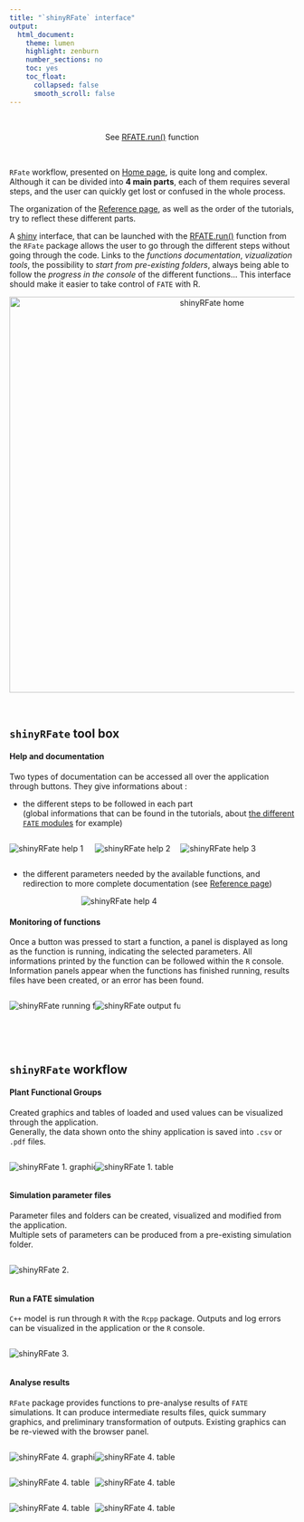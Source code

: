 ```yaml
---
title: "`shinyRFate` interface"
output:
  html_document:
    theme: lumen
    highlight: zenburn
    number_sections: no
    toc: yes
    toc_float:
      collapsed: false
      smooth_scroll: false
---
```


<link rel="stylesheet" href="https://use.fontawesome.com/releases/v5.0.13/css/all.css" integrity="sha384-DNOHZ68U8hZfKXOrtjWvjxusGo9WQnrNx2sqG0tfsghAvtVlRW3tvkXWZh58N9jp" crossorigin="anonymous">

<style>
.zoom p {
width:250px;
margin-left: auto;
margin-right: auto;
}
.zoom p:hover {
width:900px;
position: relative;
z-index: 10;
}
.column {
  float: left;
  width: 30%;
}
/* Clear floats after the columns */
.row:after {
  content: "";
  display: table;
  clear: both;
}
</style>


<br/>

<div style = "text-align:center;">See [RFATE.run()](../reference/RFATE.run.html) function</div>

<br/>


`RFate` workflow, presented on [Home page](../index.html), is quite long and complex. Although it can be divided into **4 main parts**, each of them requires several steps, and the user can quickly get lost or confused in the whole process.

The organization of the [Reference page](../reference/index.html), as well as the order of the tutorials, try to reflect these different parts.

A [shiny](https://shiny.rstudio.com/) interface, that can be launched with the [RFATE.run()](../reference/RFATE.run.html) function from the `RFate` package allows the user to go through the different steps without going through the code. Links to the *functions documentation*, *vizualization tools*, the possibility to *start from pre-existing folders*, always being able to follow the *progress in the console* of the different functions... This interface should make it easier to take control of `FATE` with R.

<div style="text-align:center;">
<img src="pictures/SHINY_RFate_1.png" alt="shinyRFate home" style="width:700px;"></img>
</div>


<br/>


## <i class="fas fa-tools"></i> `shinyRFate` tool box

#### <i class="fas fa-question-circle"></i> Help and documentation

Two types of documentation can be accessed all over the application through <i class="fas fa-question-circle"></i> buttons. They give informations about :

  - the different steps to be followed in each part  
  (global informations that can be found in the tutorials, about [the different `FATE` modules](fate_tutorial_3_MODULES.html) for example)

<div class="row">
  <div class="column">
  <div class="zoom">
  <p><img src="pictures/SHINY_RFate_2.png" alt="shinyRFate help 1"></img></p>
  </div>
  </div>
  <div class="column">
  <div class="zoom">
  <p><img src="pictures/SHINY_RFate_3.png" alt="shinyRFate help 2"></img></p>
  </div>
  </div>
  <div class="column">
  <div class="zoom">
  <p><img src="pictures/SHINY_RFate_10.png" alt="shinyRFate help 3"></img></p>
  </div>
  </div>
</div> 

  - the different parameters needed by the available functions, and redirection to more complete documentation (see [Reference page](../reference/index.html))

<div class="zoom">
<p><img src="pictures/SHINY_RFate_8.png" alt="shinyRFate help 4"></img></p>
</div>

#### <i class="fas fa-hourglass-half"></i> Monitoring of functions

Once a button was pressed to start a function, a panel is displayed as long as the function is running, indicating the selected parameters. All informations printed by the function can be followed within the `R` console. Information panels appear when the functions has finished running, results files have been created, or an error has been found.

<div class="row">
  <div class="column">
  <div class="zoom">
  <p><img src="pictures/SHINY_RFate_4.png" alt="shinyRFate running function"></img></p>
  </div>
  </div>
  <div class="column">
  <div class="zoom">
  <p><img src="pictures/SHINY_RFate_6.png" alt="shinyRFate output function"></img></p>
  </div>
  </div>
</div> 

<br/><br/>


## <i class="fas fa-shoe-prints"></i> `shinyRFate` workflow

#### <i class="fa fa-object-group"></i> Plant Functional Groups

Created graphics and tables of loaded and used values can be visualized through the application.  
Generally, the data shown onto the shiny application is saved into `.csv` or `.pdf` files.

<div class="row">
  <div class="column">
  <div class="zoom">
  <p><img src="pictures/SHINY_RFate_5.png" alt="shinyRFate 1. graphic"></img></p>
  </div>
  </div>
  <div class="column">
  <div class="zoom">
  <p><img src="pictures/SHINY_RFate_7.png" alt="shinyRFate 1. table"></img></p>
  </div>
  </div>
</div> 

#### <i class="fa fa-copy"></i> Simulation parameter files

Parameter files and folders can be created, visualized and modified from the application.  
Multiple sets of parameters can be produced from a pre-existing simulation folder.

<div class="row">
  <div class="column">
  <div class="zoom">
  <p><img src="pictures/SHINY_RFate_11.png" alt="shinyRFate 2."></img></p>
  </div>
  </div>
</div> 

#### <i class="fa fa-cogs"></i> Run a FATE simulation

`C++` model is run through `R` with the `Rcpp` package.
Outputs and log errors can be visualized in the application or the `R` console.

<div class="row">
  <div class="column">
  <div class="zoom">
  <p><img src="pictures/SHINY_RFate_12.png" alt="shinyRFate 3."></img></p>
  </div>
  </div>
</div> 

#### <i class="fa fa fa-chart-bar"></i> Analyse results

`RFate` package provides functions to pre-analyse results of `FATE` simulations. 
It can produce intermediate results files, quick summary graphics, and preliminary transformation of outputs. Existing graphics can be re-viewed with the browser panel.

<div class="row">
  <div class="column">
  <div class="zoom">
  <p><img src="pictures/SHINY_RFate_9.png" alt="shinyRFate 4. graphic"></img></p>
  </div>
  </div>
  <div class="column">
  <div class="zoom">
  <p><img src="pictures/SHINY_RFate_13.png" alt="shinyRFate 4. table"></img></p>
  </div>
  </div>
</div>
<div class="row">
  <div class="column">
  <div class="zoom">
  <p><img src="pictures/SHINY_RFate_16.png" alt="shinyRFate 4. table"></img></p>
  </div>
  </div>
  <div class="column">
  <div class="zoom">
  <p><img src="pictures/SHINY_RFate_17.png" alt="shinyRFate 4. table"></img></p>
  </div>
  </div>
</div> 

<div class="row">
  <div class="column">
  <div class="zoom">
  <p><img src="pictures/SHINY_RFate_14.png" alt="shinyRFate 4. table"></img></p>
  </div>
  </div>
  <div class="column">
  <div class="zoom">
  <p><img src="pictures/SHINY_RFate_15.png" alt="shinyRFate 4. table"></img></p>
  </div>
  </div>
</div>
